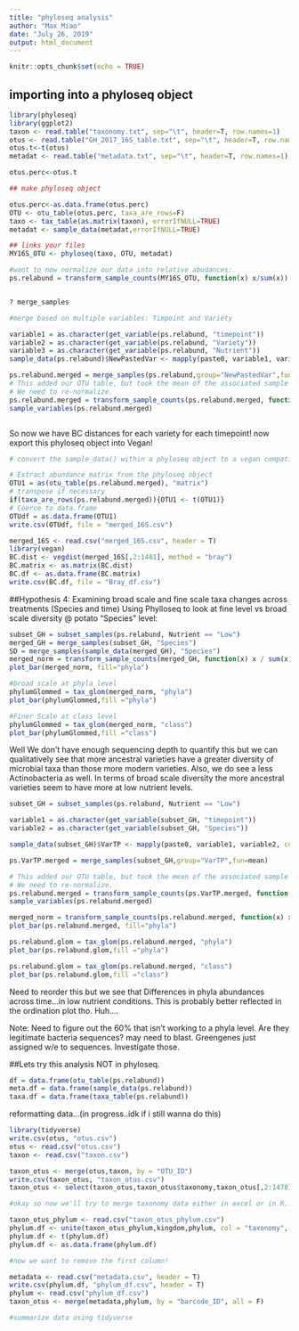 ---
title: "phyloseq analysis"
author: "Max Miao"
date: "July 26, 2019"
output: html_document
---

```{r setup, include=FALSE}
knitr::opts_chunk$set(echo = TRUE)
```

## importing into a phyloseq object

```{r}
library(phyloseq)
library(ggplot2)
taxon <- read.table("taxonomy.txt", sep="\t", header=T, row.names=1) 
otus <- read.table("GH_2017_16S_table.txt", sep="\t", header=T, row.names=1)
otus.t<-t(otus) 
metadat <- read.table("metadata.txt", sep="\t", header=T, row.names=1)

otus.perc<-otus.t

## make phyloseq object

otus.perc<-as.data.frame(otus.perc)
OTU <- otu_table(otus.perc, taxa_are_rows=F)
taxo <- tax_table(as.matrix(taxon), errorIfNULL=TRUE)
metadat <- sample_data(metadat,errorIfNULL=TRUE)

## links your files
MY16S_OTU <- phyloseq(taxo, OTU, metadat)

#want to now normalize our data into relative abudances:
ps.relabund = transform_sample_counts(MY16S_OTU, function(x) x/sum(x))


? merge_samples

#merge based on multiple variables: Timpoint and Variety 

variable1 = as.character(get_variable(ps.relabund, "timepoint"))
variable2 = as.character(get_variable(ps.relabund, "Variety"))
variable3 = as.character(get_variable(ps.relabund, "Nutrient"))
sample_data(ps.relabund)$NewPastedVar <- mapply(paste0, variable1, variable2,variable3, collapse = "_")

ps.relabund.merged = merge_samples(ps.relabund,group="NewPastedVar",fun=mean)
# This added our OTU table, but took the mean of the associated sample data
# We need to re-normalize.
ps.relabund.merged = transform_sample_counts(ps.relabund.merged, function(x) x/sum(x))
sample_variables(ps.relabund.merged)



```
So now we have BC distances for each variety for each timepoint!
now export this phyloseq object into Vegan!

```{r}
# convert the sample_data() within a phyloseq object to a vegan compatible data object

# Extract abundance matrix from the phyloseq object
OTU1 = as(otu_table(ps.relabund.merged), "matrix")
# transpose if necessary
if(taxa_are_rows(ps.relabund.merged)){OTU1 <- t(OTU1)}
# Coerce to data.frame
OTUdf = as.data.frame(OTU1)
write.csv(OTUdf, file = "merged_16S.csv")
```


```{r}
merged_16S <- read.csv("merged_16S.csv", header = T)
library(vegan)
BC.dist <- vegdist(merged_16S[,2:1481], method = "bray")
BC.matrix <- as.matrix(BC.dist)
BC.df <- as.data.frame(BC.matrix)
write.csv(BC.df, file = "Bray_df.csv")

```

##Hypothesis 4: Examining broad scale and fine scale taxa changes across treatments (Species and time)
Using Phylloseq to look at fine level vs broad scale diversity @ potato "Species" level:
```{r}
subset_GH = subset_samples(ps.relabund, Nutrient == "Low")
merged_GH = merge_samples(subset_GH, "Species")
SD = merge_samples(sample_data(merged_GH), "Species")
merged_norm = transform_sample_counts(merged_GH, function(x) x / sum(x) )
plot_bar(merged_norm, fill="phyla")

#broad scale at phyla level
phylumGlommed = tax_glom(merged_norm, "phyla")
plot_bar(phylumGlommed,fill ="phyla")

#Finer Scale at class level 
phylumGlommed = tax_glom(merged_norm, "class")
plot_bar(phylumGlommed,fill ="class")
```

Well We don't have enough sequencing depth to quantify this but we can qualitatively see that more ancestral varieties have a greater diversity of microbial taxa than those more modern varieties. Also, we do see a less Actinobacteria as well. In terms of broad scale diversity the more ancestral varieties seem to have more at low nutrient levels.  

```{r}
subset_GH = subset_samples(ps.relabund, Nutrient == "Low")

variable1 = as.character(get_variable(subset_GH, "timepoint"))
variable2 = as.character(get_variable(subset_GH, "Species"))

sample_data(subset_GH)$VarTP <- mapply(paste0, variable1, variable2, collapse = "_")

ps.VarTP.merged = merge_samples(subset_GH,group="VarTP",fun=mean)

# This added our OTU table, but took the mean of the associated sample data
# We need to re-normalize.
ps.relabund.merged = transform_sample_counts(ps.VarTP.merged, function(x) x/sum(x))
sample_variables(ps.relabund.merged)

merged_norm = transform_sample_counts(ps.relabund.merged, function(x) x / sum(x) )
plot_bar(ps.relabund.merged, fill="phyla")

ps.relabund.glom = tax_glom(ps.relabund.merged, "phyla")
plot_bar(ps.relabund.glom,fill ="phyla")

ps.relabund.glom = tax_glom(ps.relabund.merged, "class")
plot_bar(ps.relabund.glom,fill ="class")
```
Need to reorder this but we see that Differences in phyla abundances across time...in low nutrient conditions. This is probably better reflected in the ordination plot tho. Huh....

Note: Need to figure out the 60% that isn't working to a phyla level. Are they legitimate bacteria sequences? may need to blast. Greengenes just assigned w/e to sequences. Investigate those.  

##Lets try this analysis NOT in phyloseq. 

```{r}
df = data.frame(otu_table(ps.relabund))
meta.df = data.frame(sample_data(ps.relabund))
taxa.df = data.frame(taxa_table(ps.relabund))
```

reformatting data...(in progress..idk if i still wanna do this)
```{r}
library(tidyverse)
write.csv(otus, "otus.csv")
otus <- read.csv("otus.csv")
taxon <- read.csv("taxon.csv")

taxon_otus <- merge(otus,taxon, by = "OTU_ID")
write.csv(taxon_otus, "taxon_otus.csv")
taxon_otus <- select(taxon_otus,taxon_otus$taxonomy,taxon_otus[,2:1478])

#okay so now we'll try to merge taxonomy data either in excel or in R...

taxon_otus_phylum <- read.csv("taxon_otus_phylum.csv")
phylum.df <- unite(taxon_otus_phylum,kingdom,phylum, col = "taxonomy", sep = "")
phylum.df <- t(phylum.df)
phylum.df <- as.data.frame(phylum.df)

#now we want to remove the first column! 

metadata <- read.csv("metadata.csv", header = T)
write.csv(phylum.df, "phylum_df.csv", header = T)
phylum <- read.csv("phylum_df.csv")
taxon_otus <- merge(metadata,phylum, by = "barcode_ID", all = F)

#summarize data using tidyverse






```
